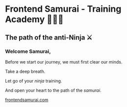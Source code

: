 # Frontend Samurai - Training Academy 🧘🏻‍♂️
## The path of the anti-Ninja ⚔️


### Welcome Samurai,
<p>Before we start our journey, we must first clear our minds.</p>
<p>Take a deep breath.</p>
<p>Let go of your <em>ninja</em> training.</p>
<p>And open your heart to the path of the <em>samurai</em>.</p>

[frontendsamurai.com](http://frontendsamurai.com)
